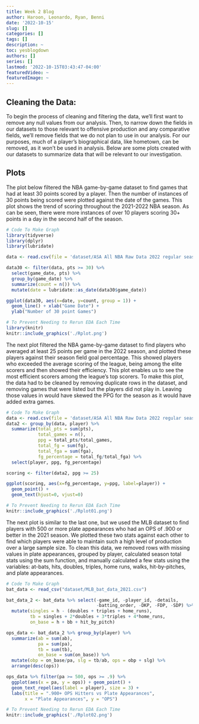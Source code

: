 ```yaml
---
title: Week 2 Blog
author: Haroon, Leonardo, Ryan, Benni
date: '2022-10-15'
slug: []
categories: []
tags: []
description: ~
toc: yesblogdown
authors: []
series: []
lastmod: '2022-10-15T03:43:47-04:00'
featuredVideo: ~
featuredImage: ~
---
```


## Cleaning the Data:
To begin the process of cleaning and filtering the data, we'll first want to remove any null values from our analysis. Then, to narrow down the fields in our datasets to those relevant to offensive production and any comparative fields, we'll remove fields that we do not plan to use in our analysis. For our purposes, much of a player's biographical data, like hometown, can be removed, as it won't be used in analysis. Below are some plots created with our datasets to summarize data that will be relevant to our investigation.

## Plots
The plot below filtered the NBA game-by-game dataset to find games that had at least 30 points scored by a player. Then the number of instances of 30 points being scored were plotted against the date of the games. This plot shows the trend of scoring throughout the 2021-2022 NBA season. As can be seen, there were more instances of over 10 players scoring 30+ points in a day in the second half of the season. 

```r
# Code To Make Graph
library(tidyverse)
library(dplyr)
library(lubridate)

data <- read.csv(file = 'dataset/ASA All NBA Raw Data 2022 regular season.csv')

data30 <- filter(data, pts >= 30) %>%
  select(game_date, pts) %>%
  group_by(game_date) %>%
  summarize(count = n()) %>%
  mutate(date = lubridate::as_date(data30$game_date))

ggplot(data30, aes(x=date, y=count, group = 1)) +
  geom_line() + xlab("Game Date") + 
  ylab("Number of 30 point Games")
```

``` r
# To Prevent Needing to Rerun EDA Each Time
library(knitr)
knitr::include_graphics('./Rplot.png')

```


The next plot filtered the NBA game-by-game dataset to find players who averaged at least 25 points per game in the 2022 season, and plotted these players against their season field goal percentage. This showed players who exceeded the average scoring of the league, being among the elite scorers and then showed their efficiency. This plot enables us to see the most efficient scorers among the league's top scorers. To make this plot, the data had to be cleaned by removing duplicate rows in the dataset, and removing games that were listed but the players did not play in. Leaving those values in would have skewed the PPG for the season as it would have added extra games. 


```r
# Code To Make Graph
data <- read.csv(file = 'dataset/ASA All NBA Raw Data 2022 regular season.csv')
data2 <- group_by(data, player) %>%
  summarize(total_pts = sum(pts),
            total_games = n(),
            ppg = total_pts/total_games,
            total_fg = sum(fg),
            total_fga = sum(fga),
            fg_percentage = total_fg/total_fga) %>%
  select(player, ppg, fg_percentage)

scoring <- filter(data2, ppg >= 25)

ggplot(scoring, aes(x=fg_percentage, y=ppg, label=player)) +
  geom_point() +
  geom_text(hjust=0, vjust=0)
```

``` r
# To Prevent Needing to Rerun EDA Each Time
knitr::include_graphics('./Rplot01.png')

```


The next plot is similar to the last one, but we used the MLB dataset to find players with 500 or more plate appearances who had an OPS of .900 or better in the 2021 season. We plotted these two stats against each other to find which players were able to maintain such a high level of production over a large sample size. To clean this data, we removed rows with missing values in plate appearances, grouped by player, calculated season total stats using the sum function, and manually calculated a few stats using the variables: at-bats, hits, doubles, triples, home runs, walks, hit-by-pitches, and plate appearances.

```r
# Code To Make Graph
bat_data <- read_csv("dataset/MLB_bat_data_2021.csv")

bat_data_2 <- bat_data %>% select(-game_id, -player_id, -details,
                                  -batting_order, -DKP, -FDP, -SDP) %>%
  mutate(singles = h - (doubles + triples + home_runs),
         tb = singles + 2*doubles + 3*triples + 4*home_runs,
         on_base = h + bb + hit_by_pitch)

ops_data <- bat_data_2 %>% group_by(player) %>%
  summarize(ab = sum(ab),
            pa = sum(pa),
            tb = sum(tb),
            on_base = sum(on_base)) %>% 
  mutate(obp = on_base/pa, slg = tb/ab, ops = obp + slg) %>% 
  arrange(desc(ops))

ops_data %>% filter(pa >= 500, ops >= .9) %>%
  ggplot(aes(x = pa, y = ops)) + geom_point() +
  geom_text_repel(aes(label = player), size = 3) +
  labs(title = ".900+ OPS Hitters vs Plate Appearances",
       x = "Plate Appearances", y = "OPS")
```


```r
# To Prevent Needing to Rerun EDA Each Time
knitr::include_graphics('./Rplot02.png')

```









